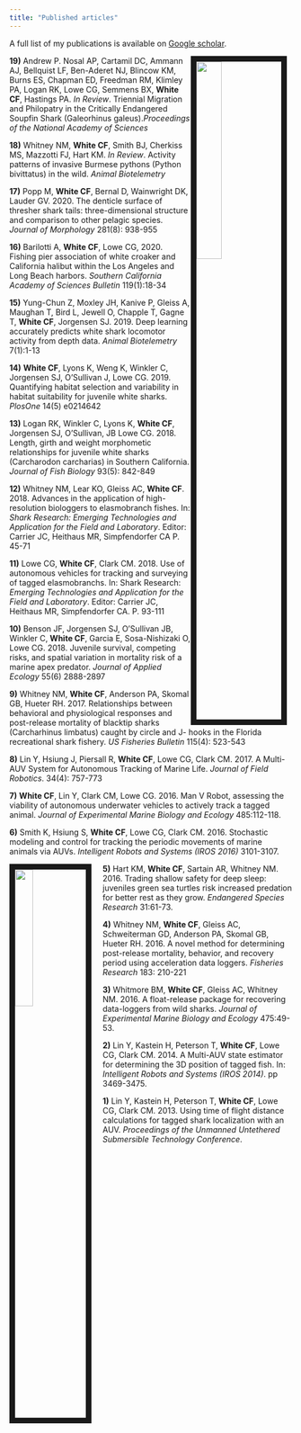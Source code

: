 ```yaml
---
title: "Published articles"
---
```


<link rel="stylesheet" href="styles.css" type="text/css">


A full list of my publications is available on [Google scholar](https://scholar.google.com/citations?user=Xsxg0-sAAAAJ&hl=en).

<img style="float: right; width:30%; border:10px solid; margin-right: 10px" src="images/Connor_Fishing.jpg">

**19)** Andrew P. Nosal AP, Cartamil DC, Ammann AJ, Bellquist LF, Ben-Aderet NJ, Blincow KM, Burns ES, Chapman ED, Freedman RM, Klimley PA, Logan RK, Lowe CG, Semmens BX, **White CF**, Hastings PA. *In Review*. Triennial Migration and Philopatry in the Critically Endangered Soupfin Shark (Galeorhinus galeus).*Proceedings of the National Academy of Sciences*

**18)** Whitney NM, **White CF**, Smith BJ, Cherkiss MS, Mazzotti FJ, Hart KM. *In Review*. Activity patterns of invasive Burmese pythons (Python bivittatus) in the wild. *Animal Biotelemetry*  

**17)** Popp M, **White CF**, Bernal D, Wainwright DK, Lauder GV. 2020. The denticle surface of thresher shark tails: three-dimensional structure and comparison to other pelagic species. *Journal of Morphology* 281(8): 938-955

**16)** Barilotti A, **White CF**, Lowe CG, 2020. Fishing pier association of white croaker and California halibut within the Los Angeles and Long Beach harbors. *Southern California Academy of Sciences Bulletin* 119(1):18-34

**15)** Yung-Chun Z, Moxley JH, Kanive P, Gleiss A, Maughan T, Bird L, Jewell O, Chapple T, Gagne T, **White CF**, Jorgensen SJ. 2019. Deep learning accurately predicts white shark locomotor activity from depth data. *Animal Biotelemetry* 7(1):1-13

**14)** **White CF**, Lyons K, Weng K, Winkler C, Jorgensen SJ, O’Sullivan J, Lowe CG. 2019. Quantifying habitat selection and variability in habitat suitability for juvenile white sharks. *PlosOne* 14(5) e0214642

**13)** Logan RK, Winkler C, Lyons K, **White CF**, Jorgensen SJ, O’Sullivan, JB Lowe CG. 2018. Length, girth and weight morphometic relationships for juvenile white sharks (Carcharodon carcharias) in Southern California. *Journal of Fish Biology* 93(5): 842-849

**12)** Whitney NM, Lear KO, Gleiss AC, **White CF**. 2018. Advances in the application of high-resolution biologgers to elasmobranch fishes. In: *Shark Research: Emerging Technologies and Application for the Field and Laboratory*. Editor: Carrier JC, Heithaus MR, Simpfendorfer CA P. 45-71

**11)** Lowe CG, **White CF**, Clark CM.  2018. Use of autonomous vehicles for tracking and surveying of tagged elasmobranchs. In: Shark Research: *Emerging Technologies and Application for the Field and Laboratory*. Editor: Carrier JC, Heithaus MR, Simpfendorfer CA. P. 93-111

**10)** Benson JF, Jorgensen SJ, O’Sullivan JB, Winkler C, **White CF**, Garcia E, Sosa-Nishizaki O, Lowe CG. 2018. Juvenile survival, competing risks, and spatial variation in mortality risk of a marine apex predator. *Journal of Applied Ecology* 55(6) 2888-2897

**9)** Whitney NM, **White CF**, Anderson PA, Skomal GB, Hueter RH. 2017. Relationships between behavioral and physiological responses and post-release mortality of blacktip sharks (Carcharhinus limbatus) caught by circle and J- hooks in the Florida recreational shark fishery. *US Fisheries Bulletin* 115(4): 523-543

**8)** Lin Y, Hsiung J, Piersall R, **White CF**,  Lowe CG, Clark CM. 2017. A Multi-AUV System for Autonomous Tracking of Marine Life. *Journal of Field Robotics*. 34(4): 757-773

**7)** **White CF**, Lin Y, Clark CM, Lowe CG. 2016. Man V Robot, assessing the viability of autonomous underwater vehicles to actively track a tagged animal. *Journal of Experimental Marine Biology and Ecology* 485:112-118.

**6)** Smith K, Hsiung S, **White CF**, Lowe CG, Clark CM. 2016. Stochastic modeling and control for tracking the periodic movements of marine animals via AUVs. *Intelligent Robots and Systems (IROS 2016)* 3101-3107.

<img src="images/Connor_Fishing.jpg" style="width:25%; border:10px solid; margin-right: 20px" align="left">

**5)** Hart KM, **White CF**, Sartain AR, Whitney NM. 2016. Trading shallow safety for deep sleep: juveniles green sea turtles risk increased predation for better rest as they grow. *Endangered Species Research* 31:61-73.

**4)** Whitney NM, **White CF**, Gleiss AC, Schweiterman GD, Anderson PA, Skomal GB, Hueter RH. 2016. A novel method for determining post-release mortality, behavior, and recovery period using acceleration data loggers. *Fisheries Research* 183: 210-221

**3)** Whitmore BM, **White CF**, Gleiss AC, Whitney NM. 2016. A float-release package for recovering data-loggers from wild sharks. *Journal of Experimental Marine Biology and Ecology* 475:49-53.

**2)** Lin Y, Kastein H, Peterson T, **White CF**, Lowe CG, Clark CM. 2014. A Multi-AUV state estimator for determining the 3D position of tagged fish. In: *Intelligent Robots and Systems (IROS 2014)*. pp 3469-3475.

**1)** Lin Y, Kastein H, Peterson T, **White CF**, Lowe CG, Clark CM. 2013. Using time of flight distance calculations for tagged shark localization with an AUV. *Proceedings of the Unmanned Untethered Submersible Technology Conference*.


